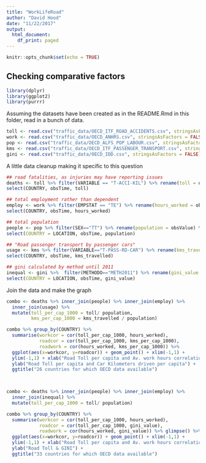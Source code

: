 ```yaml
---
title: "WorkLifeRoad"
author: "David Hood"
date: "11/22/2017"
output:
  html_document:
    df_print: paged
---
```


```r
knitr::opts_chunk$set(echo = TRUE)
```

## Checking comparative factors

```r
library(dplyr)
library(ggplot2)
library(purrr)
```

Assuming the datasets have been created as in the README.Rmd in this folder, read in a bunch of data.

```r
toll <- read.csv("traffic_data/OECD_ITF_ROAD_ACCIDENTS.csv", stringsAsFactors = FALSE)
work <- read.csv("traffic_data/OECD_ANHRS.csv", stringsAsFactors = FALSE)
pop <- read.csv("traffic_data/OECD_ALFS_POP_LABOUR.csv", stringsAsFactors = FALSE)
kms <- read.csv("traffic_data/OECD_ITF_PASSENGER_TRANSPORT.csv", stringsAsFactors = FALSE)
gini <- read.csv("traffic_data/OECD_IDD.csv", stringsAsFactors = FALSE)
```

A little data cleanup making it specific to this question

```r
## road fatalities, as injuries may have reporting issues
deaths <- toll %>% filter(VARIABLE == "T-ACCI-KIL") %>% rename(toll = obsValue) %>%
select(COUNTRY, obsTime, toll)

## total employment rather than dependent
employ <- work %>% filter(EMPSTAT == "TE") %>% rename(hours_worked = obsValue) %>%
select(COUNTRY, obsTime, hours_worked)

## total population
people <- pop %>% filter(SEX=="TT") %>% rename(population = obsValue) %>%
select(COUNTRY = LOCATION, obsTime, population)

## "Road passenger transport by passenger cars"
usage <- kms %>% filter(VARIABLE=="T-PASS-RD-CAR") %>% rename(kms_travelled = obsValue) %>%
select(COUNTRY, obsTime, kms_travelled)

## gini calculated by method until 2011
inequal <- gini %>%  filter(METHODO=="METH2011") %>% rename(gini_value = obsValue) %>%
select(COUNTRY = LOCATION, obsTime, gini_value)

```

Join the data and make the graph

```r
combo <- deaths %>% inner_join(people) %>% inner_join(employ) %>%
  inner_join(usage) %>%
  mutate(toll_per_cap_1000 = toll/ population,
         kms_per_cap_1000 = kms_travelled / population) 

combo %>% group_by(COUNTRY) %>% 
  summarise(workcor = cor(toll_per_cap_1000, hours_worked),
            roadcor = cor(toll_per_cap_1000, kms_per_cap_1000),
            roadwork = cor(hours_worked, kms_per_cap_1000)) %>%
  ggplot(aes(x=workcor, y=roadcor)) + geom_point() + xlim(-1,1) +
  ylim(-1,1) + xlab("Road Toll per capita and Av. work hours correlation") +
  ylab("Road Toll per capita and Car Kilometers driven per capita") +
  ggtitle("26 countries for which OECD data available")

  

```

```r
combo <- deaths %>% inner_join(people) %>% inner_join(employ) %>%
  inner_join(inequal) %>%
  mutate(toll_per_cap_1000 = toll/ population) 

combo %>% group_by(COUNTRY) %>% 
  summarise(workcor = cor(toll_per_cap_1000, hours_worked),
            roadcor = cor(toll_per_cap_1000, gini_value),
            roadwork = cor(hours_worked, gini_value)) %>% glimpse() %>%
  ggplot(aes(x=workcor, y=roadcor)) + geom_point() + xlim(-1,1) +
  ylim(-1,1) + xlab("Road Toll per capita and Av. work hours correlation") +
  ylab("Road Toll & GINI") +
  ggtitle("33 countries for which OECD data available")

```

